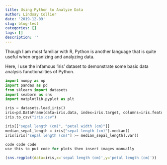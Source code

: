 ```yaml
---
title: Using Python to Analyze Data
author: Lindsay Collier
date: '2019-12-09'
slug: blog-test
categories: []
tags: []
description: ''
---
```


Though I am most familiar with R, Python is another language that is quite useful when organizing and analyzing data.

Here, I use the infamous 'iris' dataset to demonstrate some basic data analysis functionalities of Python. 

```python
import numpy as np
import pandas as pd
from sklearn import datasets
import seaborn as sns
import matplotlib.pyplot as plt

iris = datasets.load_iris()
iris=pd.DataFrame(data=iris.data, index=iris.target, columns=iris.feature_names)
iris.to_csv("iris.csv")
```

```python
iris[["sepal length (cm)", "petal width (cm)"]]
median_sepal_length = iris["sepal length (cm)"].median()
iris[iris["sepal length (cm)"] >= median_sepal_length].var()

```

```R
code code code
use this to put code for plots then insert images manually

(sns.regplot(data=iris,x='sepal length (cm)',y='petal length (cm)'))
```
